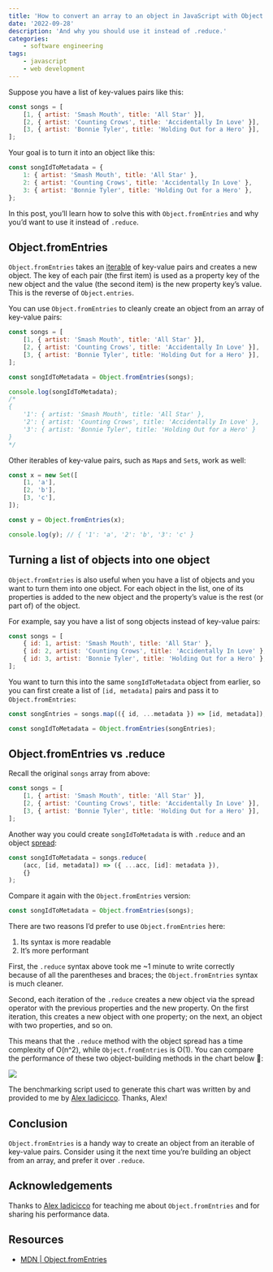 ```yaml
---
title: 'How to convert an array to an object in JavaScript with Object.fromEntries'
date: '2022-09-28'
description: 'And why you should use it instead of .reduce.'
categories:
    - software engineering
tags:
    - javascript
    - web development
---
```


Suppose you have a list of key-values pairs like this:

```js
const songs = [
    [1, { artist: 'Smash Mouth', title: 'All Star' }],
    [2, { artist: 'Counting Crows', title: 'Accidentally In Love' }],
    [3, { artist: 'Bonnie Tyler', title: 'Holding Out for a Hero' }],
];
```

Your goal is to turn it into an object like this:

```js
const songIdToMetadata = {
    1: { artist: 'Smash Mouth', title: 'All Star' },
    2: { artist: 'Counting Crows', title: 'Accidentally In Love' },
    3: { artist: 'Bonnie Tyler', title: 'Holding Out for a Hero' },
};
```

In this post, you’ll learn how to solve this with `Object.fromEntries` and why you’d want to use it instead of `.reduce`.

## Object.fromEntries

`Object.fromEntries` takes an [iterable](https://developer.mozilla.org/en-US/docs/Web/JavaScript/Reference/Iteration_protocols#the_iterable_protocol) of key-value pairs and creates a new object. The key of each pair (the first item) is used as a property key of the new object and the value (the second item) is the new property key’s value. This is the reverse of `Object.entries`.

You can use `Object.fromEntries` to cleanly create an object from an array of key-value pairs:

```js
const songs = [
    [1, { artist: 'Smash Mouth', title: 'All Star' }],
    [2, { artist: 'Counting Crows', title: 'Accidentally In Love' }],
    [3, { artist: 'Bonnie Tyler', title: 'Holding Out for a Hero' }],
];

const songIdToMetadata = Object.fromEntries(songs);

console.log(songIdToMetadata);
/*
{
    '1': { artist: 'Smash Mouth', title: 'All Star' },
    '2': { artist: 'Counting Crows', title: 'Accidentally In Love' },
    '3': { artist: 'Bonnie Tyler', title: 'Holding Out for a Hero' }
}
*/
```

Other iterables of key-value pairs, such as `Map`s and `Set`s, work as well:

```js
const x = new Set([
    [1, 'a'],
    [2, 'b'],
    [3, 'c'],
]);

const y = Object.fromEntries(x);

console.log(y); // { '1': 'a', '2': 'b', '3': 'c' }
```

## Turning a list of objects into one object

`Object.fromEntries` is also useful when you have a list of objects and you want to turn them into one object. For each object in the list, one of its properties is added to the new object and the property’s value is the rest (or part of) of the object.

For example, say you have a list of song objects instead of key-value pairs:

```js
const songs = [
    { id: 1, artist: 'Smash Mouth', title: 'All Star' },
    { id: 2, artist: 'Counting Crows', title: 'Accidentally In Love' },
    { id: 3, artist: 'Bonnie Tyler', title: 'Holding Out for a Hero' },
];
```

You want to turn this into the same `songIdToMetadata` object from earlier, so you can first create a list of `[id, metadata]` pairs and pass it to `Object.fromEntries`:

```js
const songEntries = songs.map(({ id, ...metadata }) => [id, metadata]);

const songIdToMetadata = Object.fromEntries(songEntries);
```

## Object.fromEntries vs .reduce

Recall the original `songs` array from above:

```js
const songs = [
    [1, { artist: 'Smash Mouth', title: 'All Star' }],
    [2, { artist: 'Counting Crows', title: 'Accidentally In Love' }],
    [3, { artist: 'Bonnie Tyler', title: 'Holding Out for a Hero' }],
];
```

Another way you could create `songIdToMetadata` is with `.reduce` and an object [spread](https://developer.mozilla.org/en-US/docs/Web/JavaScript/Reference/Operators/Spread_syntax):

```js
const songIdToMetadata = songs.reduce(
    (acc, [id, metadata]) => ({ ...acc, [id]: metadata }),
    {}
);
```

Compare it again with the `Object.fromEntries` version:

```js
const songIdToMetadata = Object.fromEntries(songs);
```

There are two reasons I’d prefer to use `Object.fromEntries` here:

1. Its syntax is more readable
2. It’s more performant

First, the `.reduce` syntax above took me ~1 minute to write correctly because of all the parentheses and braces; the `Object.fromEntries` syntax is much cleaner.

Second, each iteration of the `.reduce` creates a new object via the spread operator with the previous properties and the new property. On the first iteration, this creates a new object with one property; on the next, an object with two properties, and so on.

This means that the `.reduce` method with the object spread has a time complexity of O(n^2), while `Object.fromEntries` is O(1). You can compare the performance of these two object-building methods in the chart below 😬:

![](object-fromentries-vs-reduce.png)

The benchmarking script used to generate this chart was written by and provided to me by [Alex Iadicicco](https://www.linkedin.com/in/ajiadicicco/). Thanks, Alex!

## Conclusion

`Object.fromEntries` is a handy way to create an object from an iterable of key-value pairs. Consider using it the next time you’re building an object from an array, and prefer it over `.reduce`.

## Acknowledgements

Thanks to [Alex Iadicicco](https://www.linkedin.com/in/ajiadicicco?miniProfileUrn=urn%3Ali%3Afs_miniProfile%3AACoAABtXdP0Bu7Jk5jrWoi-Lbb0OEd6NSka7Law&lipi=urn%3Ali%3Apage%3Ad_flagship3_search_srp_all%3B2CkkfhBRQWCsJToRqfv%2FZA%3D%3D) for teaching me about `Object.fromEntries` and for sharing his performance data.

<ConnectSection />

## Resources

-   [MDN | Object.fromEntries](https://developer.mozilla.org/en-US/docs/Web/JavaScript/Reference/Global_Objects/Object/fromEntries)
